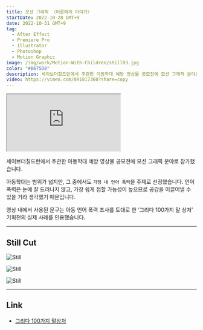 ```yaml
---
title: 모션 그래픽 〈어른에게 아이가〉
startDate: 2022-10-28 GMT+9
date: 2022-10-31 GMT+9
tag:
  - After Effect
  - Premiere Pro
  - Illustrator
  - Photoshop
  - Motion Graphic
image: /img/work/Motion-With-Children/still03.jpg
color: "#B675D8"
description: 세이브더칠드런에서 주관한 아동학대 예방 영상물 공모전에 모션 그래픽 분야로 참가했습니다.
video: https://vimeo.com/891817360?share=copy
---
```


<iframe src="https://player.vimeo.com/video/891817360?badge=0&amp;autopause=0&amp;quality_selector=1&amp;player_id=0&amp;app_id=58479" allow="autoplay; fullscreen; picture-in-picture" title="2022 Savethechildren Competition"></iframe>


세이브더칠드런에서 주관한 아동학대 예방 영상물 공모전에 모션 그래픽 분야로 참가했습니다.

아동학대는 범위가 넓지만, 그 중에서도 `가정 내 언어 폭력`을 주제로 선정했습니다. 언어 폭력은 눈에 잘 드러나지 않고, 가장 쉽게 접할 가능성이 높으므로 공감을 이끌어낼 수 있을 거라 생각했기 때문입니다.

영상 내에서 사용된 문구는 아동 언어 폭력 조사를 토대로 한 ‘그리다 100가지 말 상처’ 기획전의 실제 사례를 인용했습니다.

---

## Still Cut

![Still](/img/work/Motion-With-Children/still01.jpg)

![Still](/img/work/Motion-With-Children/still02.jpg)

![Still](/img/work/Motion-With-Children/still03.jpg)

---

## Link

- [그리다 100가지 말상처](https://100words.sc.or.kr/m/html/check.php)